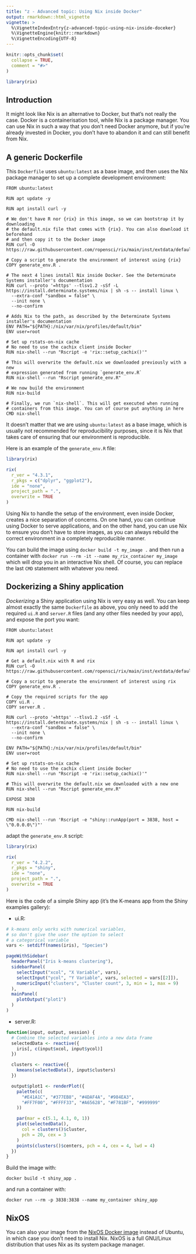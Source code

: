 ```yaml
---
title: "z - Advanced topic: Using Nix inside Docker"
output: rmarkdown::html_vignette
vignette: >
  %\VignetteIndexEntry{z-advanced-topic-using-nix-inside-doceker}
  %\VignetteEngine{knitr::rmarkdown}
  %\VignetteEncoding{UTF-8}
---
```


```r
knitr::opts_chunk$set(
  collapse = TRUE,
  comment = "#>"
)
```

```r
library(rix)
```

## Introduction

It might look like Nix is an alternative to Docker, but that's not really the
case. Docker is a containerisation tool, while Nix is a package manager. You can
use Nix in such a way that you don't need Docker anymore, but if you're already
invested in Docker, you don't have to abandon it and can still benefit from Nix.

## A generic Dockerfile

This `Dockerfile` uses `ubuntu:latest` as a base image, and then uses the Nix
package manager to set up a complete development environment:

```
FROM ubuntu:latest

RUN apt update -y

RUN apt install curl -y

# We don't have R nor {rix} in this image, so we can bootstrap it by downloading
# the default.nix file that comes with {rix}. You can also download it beforehand
# and then copy it to the Docker image
RUN curl -O https://raw.githubusercontent.com/ropensci/rix/main/inst/extdata/default.nix

# Copy a script to generate the environment of interest using {rix}
COPY generate_env.R .

# The next 4 lines install Nix inside Docker. See the Determinate Systems installer's documentation
RUN curl --proto '=https' --tlsv1.2 -sSf -L https://install.determinate.systems/nix | sh -s -- install linux \
  --extra-conf "sandbox = false" \
  --init none \
  --no-confirm

# Adds Nix to the path, as described by the Determinate Systems installer's documentation
ENV PATH="${PATH}:/nix/var/nix/profiles/default/bin"
ENV user=root

# Set up rstats-on-nix cache
# No need to use the cachix client inside Docker
RUN nix-shell --run "Rscript -e 'rix::setup_cachix()'"

# This will overwrite the default.nix we downloaded previously with a new
# expression generated from running `generate_env.R`
RUN nix-shell --run "Rscript generate_env.R"

# We now build the environment
RUN nix-build

# Finally, we run `nix-shell`. This will get executed when running
# containers from this image. You can of course put anything in here
CMD nix-shell
```

It doesn't matter that we are using `ubuntu:latest` as a base image, which is
usually not recommended for reproducibility purposes, since it is Nix that takes
care of ensuring that our environment is reproducible.

Here is an example of the `generate_env.R` file:

```r
library(rix)

rix(
  r_ver = "4.3.1",
  r_pkgs = c("dplyr", "ggplot2"),
  ide = "none",
  project_path = ".",
  overwrite = TRUE
)
```

Using Nix to handle the setup of the environment, even inside Docker, creates a
nice separation of concerns. On one hand, you can continue using Docker to serve
applications, and on the other hand, you can use Nix to ensure you don't have to
store images, as you can always rebuild the correct environment in a completely
reproducible manner.

You can build the image using `docker build -t my_image .` and then run a
container with `docker run --rm -it --name my_rix_container my_image` which will
drop you in an interactive Nix shell. Of course, you can replace the last `CMD`
statement with whatever you need.

## Dockerizing a Shiny application

*Dockerizing* a Shiny application using Nix is very easy as well. You can keep
almost exactly the same `Dockerfile` as above, you only need to add the required
`ui.R` and `server.R` files (and any other files needed by your app), and expose
the port you want:

```
FROM ubuntu:latest

RUN apt update -y

RUN apt install curl -y

# Get a default.nix with R and rix
RUN curl -O https://raw.githubusercontent.com/ropensci/rix/main/inst/extdata/default.nix

# Copy a script to generate the environment of interest using rix
COPY generate_env.R .

# Copy the required scripts for the app
COPY ui.R .
COPY server.R .

RUN curl --proto '=https' --tlsv1.2 -sSf -L https://install.determinate.systems/nix | sh -s -- install linux \
  --extra-conf "sandbox = false" \
  --init none \
  --no-confirm

ENV PATH="${PATH}:/nix/var/nix/profiles/default/bin"
ENV user=root

# Set up rstats-on-nix cache
# No need to use the cachix client inside Docker
RUN nix-shell --run "Rscript -e 'rix::setup_cachix()'"

# This will overwrite the default.nix we downloaded with a new one
RUN nix-shell --run "Rscript generate_env.R"

EXPOSE 3838

RUN nix-build

CMD nix-shell --run 'Rscript -e "shiny::runApp(port = 3838, host = \"0.0.0.0\")"'
```

adapt the `generate_env.R` script:

```r
library(rix)

rix(
  r_ver = "4.2.2",
  r_pkgs = "shiny",
  ide = "none",
  project_path = ".",
  overwrite = TRUE
)
```

Here is the code of a simple Shiny app (it's the K-means app from the Shiny
examples gallery):

- ui.R:

```r
# k-means only works with numerical variables,
# so don't give the user the option to select
# a categorical variable
vars <- setdiff(names(iris), "Species")

pageWithSidebar(
  headerPanel("Iris k-means clustering"),
  sidebarPanel(
    selectInput("xcol", "X Variable", vars),
    selectInput("ycol", "Y Variable", vars, selected = vars[[2]]),
    numericInput("clusters", "Cluster count", 3, min = 1, max = 9)
  ),
  mainPanel(
    plotOutput("plot1")
  )
)
```

- server.R:

```r
function(input, output, session) {
  # Combine the selected variables into a new data frame
  selectedData <- reactive({
    iris[, c(input$xcol, input$ycol)]
  })

  clusters <- reactive({
    kmeans(selectedData(), input$clusters)
  })

  output$plot1 <- renderPlot({
    palette(c(
      "#E41A1C", "#377EB8", "#4DAF4A", "#984EA3",
      "#FF7F00", "#FFFF33", "#A65628", "#F781BF", "#999999"
    ))

    par(mar = c(5.1, 4.1, 0, 1))
    plot(selectedData(),
      col = clusters()$cluster,
      pch = 20, cex = 3
    )
    points(clusters()$centers, pch = 4, cex = 4, lwd = 4)
  })
}
```

Build the image with:

```
docker build -t shiny_app .
```

and run a container with:

```
docker run --rm -p 3838:3838 --name my_container shiny_app
```

## NixOS

You can also your image from the [NixOS Docker
image](https://hub.docker.com/r/nixos/nix/) instead of Ubuntu, in which
case you don't need to install Nix. NixOS is a full GNU/Linux
distribution that uses Nix as its system package manager.
